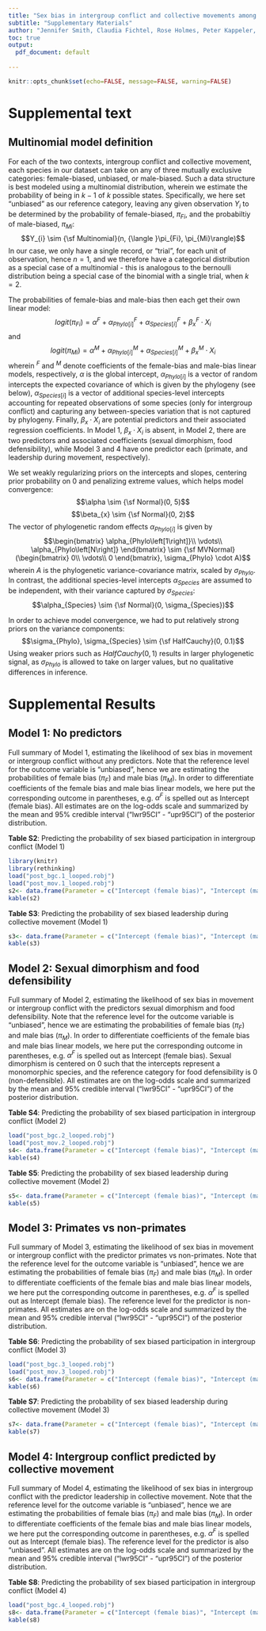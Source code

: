 ---
title: "Sex bias in intergroup conflict and collective movements among social mammals"
subtitle: "Supplementary Materials"
author: "Jennifer Smith, Claudia Fichtel, Rose Holmes, Peter Kappeler, Mark van Vugt, and Adrian Jaeggi"
toc: true
output:
  pdf_document: default
    
---

```{r setup, include=FALSE}
knitr::opts_chunk$set(echo=FALSE, message=FALSE, warning=FALSE)
```

\newpage
# Supplemental text

## Multinomial model definition
For each of the two contexts, intergroup conflict and collective movement, each species in our dataset can take on any of three mutually exclusive categories: female-biased, unbiased, or male-biased. Such a data structure is best modeled using a multinomial distribution, wherein we estimate the probability of being in $k-1$ of $k$ possible states. Specifically, we here set "unbiased" as our reference category, leaving any given observation $Y_{i}$ to be determined by the probability of female-biased, $\pi_{Fi}$, and the probabiltiy of male-biased, $\pi_{Mi}$:
$$Y_{i} \sim {\sf Multinomial}(n, {\langle }\pi_{Fi}, \pi_{Mi}\rangle)$$
In our case, we only have a single record, or "trial", for each unit of observation, hence $n=1$, and we therefore have a categorical distribution as a special case of a multinomial - this is analogous to the bernoulli distribution being a special case of the binomial with a single trial, when $k=2$.

The probabilities of female-bias and male-bias then each get their own linear model:
$$logit(\pi_{Fi}) = \alpha^{F} + \alpha_{Phylo\left[i\right]}^{F} + \alpha_{Species\left[i\right]}^{F} + \beta_{x}^{F} \cdot X_{i} $$
and
$$logit(\pi_{Mi}) = \alpha^{M} + \alpha_{Phylo\left[i\right]}^{M} + \alpha_{Species\left[i\right]}^{M} + \beta_{x}^{M} \cdot X_{i} $$
wherein $^{F}$ and $^{M}$ denote coefficients of the female-bias and male-bias linear models, respectively, $\alpha$ is the global intercept, $\alpha_{Phylo\left[i\right]}$ is a vector of random intercepts the expected covariance of which is given by the phylogeny (see below), $\alpha_{Species\left[i\right]}$ is a vector of additional species-level intercepts accounting for repeated observations of some species (only for intergroup conflict) and capturing any between-species variation that is not captured by phylogeny. Finally, $\beta_{x} \cdot X_{i}$ are potential predictors and their associated regression coefficients. In Model 1, $\beta_{x} \cdot X_{i}$ is absent, in Model 2, there are two predictors and associated coefficients (sexual dimorphism, food defensibility), while Model 3 and 4 have one predictor each (primate, and leadership during movement, respectively).

We set weakly regularizing priors on the intercepts and slopes, centering prior probability on 0 and penalizing extreme values, which helps model convergence:
$$\alpha \sim {\sf Normal}(0, 5)$$
$$\beta_{x} \sim {\sf Normal}(0, 2)$$
The vector of phylogenetic random effects $\alpha_{Phylo\left[i\right]}$ is given by
$$\begin{bmatrix}
\alpha_{Phylo\left[1\right]}\\
\vdots\\
\alpha_{Phylo\left[N\right]}
\end{bmatrix} \sim {\sf MVNormal}(\begin{bmatrix}
0\\
\vdots\\
0
\end{bmatrix}, \sigma_{Phylo} \cdot A)$$
wherein $A$ is the phylogenetic variance-covariance matrix, scaled by $\sigma_{Phylo}$. In contrast, the additional species-level intercepts $\alpha_{Species}$ are assumed to be independent, with their variance captured by $\sigma_{Species}$: 
$$\alpha_{Species} \sim {\sf Normal}(0, \sigma_{Species})$$

In order to achieve model convergence, we had to put relatively strong priors on the variance components:
$$\sigma_{Phylo}, \sigma_{Species} \sim {\sf HalfCauchy}(0, 0.1)$$
Using weaker priors such as $HalfCauchy(0,1)$ results in larger phylogenetic signal, as $\sigma_{Phylo}$ is allowed to take on larger values, but no qualitative differences in inference.  

\newpage
# Supplemental Results

## Model 1: No predictors
Full summary of Model 1, estimating the likelihood of sex bias in movement or intergroup conflict without any predictors. Note that the reference level for the outcome variable is “unbiased”, hence we are estimating the probabilities of female bias ($\pi_{F}$) and male bias ($\pi_{M}$). In order to differentiate coefficients of the female bias and male bias linear models, we here put the corresponding outcome in parentheses, e.g. $\alpha^{F}$ is spelled out as Intercept (female bias). All estimates are on the log-odds scale and summarized by the mean and 95% credible interval ("lwr95CI" - "upr95CI") of the posterior distribution.


**Table S2**: Predicting the probability of sex biased participation in intergroup conflict (Model 1)
```{r table s2}
library(knitr)
library(rethinking)
load("post_bgc.1_looped.robj")
load("post_mov.1_looped.robj")
s2<- data.frame(Parameter = c("Intercept (female bias)", "Intercept (male bias)", "Phylo SD (female bias)", "Phylo SD (male bias)", "Species SD (female bias)", "Species SD (male bias)"), Mean = c(round(mean(post_bgc.1_looped$b_muFemalebiased_Intercept),2), round(mean(post_bgc.1_looped$b_muMalebiased_Intercept),2), round(mean(post_bgc.1_looped$sd_phylo__muFemalebiased_Intercept),2), round(mean(post_bgc.1_looped$sd_phylo__muMalebiased_Intercept),2), round(mean(post_bgc.1_looped$sd_Genus_species__muFemalebiased_Intercept),2), round(mean(post_bgc.1_looped$sd_Genus_species__muMalebiased_Intercept),2)), lwr95CI = c(round(HPDI(post_bgc.1_looped$b_muFemalebiased_Intercept, prob=0.95)[1],2), round(HPDI(post_bgc.1_looped$b_muMalebiased_Intercept, prob=0.95)[1],2), round(HPDI(post_bgc.1_looped$sd_phylo__muFemalebiased_Intercept, prob=0.95)[1],2), round(HPDI(post_bgc.1_looped$sd_phylo__muMalebiased_Intercept, prob=0.95)[1],2), round(HPDI(post_bgc.1_looped$sd_Genus_species__muFemalebiased_Intercept, prob=0.95)[1],2), round(HPDI(post_bgc.1_looped$sd_Genus_species__muMalebiased_Intercept, prob=0.95)[1],2)), upr95CI = c(round(HPDI(post_bgc.1_looped$b_muFemalebiased_Intercept, prob=0.95)[2],2), round(HPDI(post_bgc.1_looped$b_muMalebiased_Intercept, prob=0.95)[2],2), round(HPDI(post_bgc.1_looped$sd_phylo__muFemalebiased_Intercept, prob=0.95)[2],2), round(HPDI(post_bgc.1_looped$sd_phylo__muMalebiased_Intercept, prob=0.95)[2],2), round(HPDI(post_bgc.1_looped$sd_Genus_species__muFemalebiased_Intercept, prob=0.95)[2],2), round(HPDI(post_bgc.1_looped$sd_Genus_species__muMalebiased_Intercept, prob=0.95)[2],2)))
kable(s2)
```


**Table S3**: Predicting the probability of sex biased leadership during collective movement (Model 1)
```{r table s3}
s3<- data.frame(Parameter = c("Intercept (female bias)", "Intercept (male bias)", "Phylo SD (female bias)", "Phylo SD (male bias)"), Mean = c(round(mean(post_mov.1_looped$b_muFemalebiased_Intercept),2), round(mean(post_mov.1_looped$b_muMalebiased_Intercept),2), round(mean(post_mov.1_looped$sd_phylo__muFemalebiased_Intercept),2), round(mean(post_mov.1_looped$sd_phylo__muMalebiased_Intercept),2)), lwr95CI = c(round(HPDI(post_mov.1_looped$b_muFemalebiased_Intercept, prob=0.95)[1],2), round(HPDI(post_mov.1_looped$b_muMalebiased_Intercept, prob=0.95)[1],2), round(HPDI(post_mov.1_looped$sd_phylo__muFemalebiased_Intercept, prob=0.95)[1],2), round(HPDI(post_mov.1_looped$sd_phylo__muMalebiased_Intercept, prob=0.95)[1],2)), upr95CI = c(round(HPDI(post_mov.1_looped$b_muFemalebiased_Intercept, prob=0.95)[2],2), round(HPDI(post_mov.1_looped$b_muMalebiased_Intercept, prob=0.95)[2],2), round(HPDI(post_mov.1_looped$sd_phylo__muFemalebiased_Intercept, prob=0.95)[2],2), round(HPDI(post_mov.1_looped$sd_phylo__muMalebiased_Intercept, prob=0.95)[2],2)))
kable(s3)

```

\newpage
## Model 2: Sexual dimorphism and food defensibility
Full summary of Model 2, estimating the likelihood of sex bias in movement or intergroup conflict with the predictors sexual dimorphism and food defensibility. Note that the reference level for the outcome variable is “unbiased”, hence we are estimating the probabilities of female bias ($\pi_{F}$) and male bias ($\pi_{M}$). In order to differentiate coefficients of the female bias and male bias linear models, we here put the corresponding outcome in parentheses, e.g. $\alpha^{F}$ is spelled out as Intercept (female bias). Sexual dimorphism is centered on 0 such that the intercepts represent a monomorphic species, and the reference category for food defensibility is 0 (non-defensible). All estimates are on the log-odds scale and summarized by the mean and 95% credible interval ("lwr95CI" - "upr95CI") of the posterior distribution.


**Table S4**: Predicting the probability of sex biased participation in intergroup conflict (Model 2)
```{r table s4}
load("post_bgc.2_looped.robj")
load("post_mov.2_looped.robj")
s4<- data.frame(Parameter = c("Intercept (female bias)", "Intercept (male bias)", "Sexual dimorphism (female bias)", "Sexual dimorphism (male bias)", "Food = defensible (female bias)", "Food = defensible (male bias)", "Phylo SD (female bias)", "Phylo SD (male bias)", "Species SD (female bias)", "Species SD (male bias)"), Mean = c(round(mean(post_bgc.2_looped$b_muFemalebiased_Intercept),2), round(mean(post_bgc.2_looped$b_muMalebiased_Intercept),2), round(mean(post_bgc.2_looped$b_muFemalebiased_Sex_Dim.z),2), round(mean(post_bgc.2_looped$b_muMalebiased_Sex_Dim.z),2), round(mean(post_bgc.2_looped$b_muFemalebiased_Food_resource_defendable),2), round(mean(post_bgc.2_looped$b_muMalebiased_Food_resource_defendable),2), round(mean(post_bgc.2_looped$sd_phylo__muFemalebiased_Intercept),2), round(mean(post_bgc.2_looped$sd_phylo__muMalebiased_Intercept),2),                round(mean(post_bgc.2_looped$sd_Genus_species__muFemalebiased_Intercept),2), round(mean(post_bgc.2_looped$sd_Genus_species__muMalebiased_Intercept),2)), lwr95CI = c(round(HPDI(post_bgc.2_looped$b_muFemalebiased_Intercept, prob=0.95)[1],2), round(HPDI(post_bgc.2_looped$b_muMalebiased_Intercept, prob=0.95)[1],2), round(HPDI(post_bgc.2_looped$b_muFemalebiased_Sex_Dim.z, prob=0.95)[1],2), round(HPDI(post_bgc.2_looped$b_muMalebiased_Sex_Dim.z, prob=0.95)[1],2), round(HPDI(post_bgc.2_looped$b_muFemalebiased_Food_resource_defendable, prob=0.95)[1],2), round(HPDI(post_bgc.2_looped$b_muMalebiased_Food_resource_defendable, prob=0.95)[1],2), round(HPDI(post_bgc.2_looped$sd_phylo__muFemalebiased_Intercept, prob=0.95)[1],2), round(HPDI(post_bgc.2_looped$sd_phylo__muMalebiased_Intercept, prob=0.95)[1],2), round(HPDI(post_bgc.2_looped$sd_Genus_species__muFemalebiased_Intercept, prob=0.95)[1],2), round(HPDI(post_bgc.2_looped$sd_Genus_species__muMalebiased_Intercept, prob=0.95)[1],2)), upr95CI = c(round(HPDI(post_bgc.2_looped$b_muFemalebiased_Intercept, prob=0.95)[2],2), round(HPDI(post_bgc.2_looped$b_muMalebiased_Intercept, prob=0.95)[2],2), round(HPDI(post_bgc.2_looped$b_muFemalebiased_Sex_Dim.z, prob=0.95)[2],2), round(HPDI(post_bgc.2_looped$b_muMalebiased_Sex_Dim.z, prob=0.95)[2],2), round(HPDI(post_bgc.2_looped$b_muFemalebiased_Food_resource_defendable, prob=0.95)[2],2), round(HPDI(post_bgc.2_looped$b_muMalebiased_Food_resource_defendable, prob=0.95)[2],2), round(HPDI(post_bgc.2_looped$sd_phylo__muFemalebiased_Intercept, prob=0.95)[2],2), round(HPDI(post_bgc.2_looped$sd_phylo__muMalebiased_Intercept, prob=0.95)[2],2), round(HPDI(post_bgc.2_looped$sd_Genus_species__muFemalebiased_Intercept, prob=0.95)[2],2), round(HPDI(post_bgc.2_looped$sd_Genus_species__muMalebiased_Intercept, prob=0.95)[2],2)))
kable(s4)
```


**Table S5**: Predicting the probability of sex biased leadership during collective movement (Model 2)
```{r table s5}
s5<- data.frame(Parameter = c("Intercept (female bias)", "Intercept (male bias)", "Sexual dimorphism (female bias)", "Sexual dimorphism (male bias)", "Food = defensible (female bias)", "Food = defensible (male bias)", "Phylo SD (female bias)", "Phylo SD (male bias)"), Mean = c(round(mean(post_mov.2_looped$b_muFemalebiased_Intercept),2), round(mean(post_mov.2_looped$b_muMalebiased_Intercept),2), round(mean(post_mov.2_looped$b_muFemalebiased_Sex_Dim.z),2), round(mean(post_mov.2_looped$b_muMalebiased_Sex_Dim.z),2), round(mean(post_mov.2_looped$b_muFemalebiased_Food_resource_defendable),2), round(mean(post_mov.2_looped$b_muMalebiased_Food_resource_defendable),2), round(mean(post_mov.2_looped$sd_phylo__muFemalebiased_Intercept),2), round(mean(post_mov.2_looped$sd_phylo__muMalebiased_Intercept),2)), lwr95CI = c(round(HPDI(post_mov.2_looped$b_muFemalebiased_Intercept, prob=0.95)[1],2), round(HPDI(post_mov.2_looped$b_muMalebiased_Intercept, prob=0.95)[1],2), round(HPDI(post_mov.2_looped$b_muFemalebiased_Sex_Dim.z, prob=0.95)[1],2), round(HPDI(post_mov.2_looped$b_muMalebiased_Sex_Dim.z, prob=0.95)[1],2), round(HPDI(post_mov.2_looped$b_muFemalebiased_Food_resource_defendable, prob=0.95)[1],2), round(HPDI(post_mov.2_looped$b_muMalebiased_Food_resource_defendable, prob=0.95)[1],2), round(HPDI(post_mov.2_looped$sd_phylo__muFemalebiased_Intercept, prob=0.95)[1],2), round(HPDI(post_mov.2_looped$sd_phylo__muMalebiased_Intercept, prob=0.95)[1],2)), upr95CI = c(round(HPDI(post_mov.2_looped$b_muFemalebiased_Intercept, prob=0.95)[2],2), round(HPDI(post_mov.2_looped$b_muMalebiased_Intercept, prob=0.95)[2],2), round(HPDI(post_mov.2_looped$b_muFemalebiased_Sex_Dim.z, prob=0.95)[2],2), round(HPDI(post_mov.2_looped$b_muMalebiased_Sex_Dim.z, prob=0.95)[2],2), round(HPDI(post_mov.2_looped$b_muFemalebiased_Food_resource_defendable, prob=0.95)[2],2), round(HPDI(post_mov.2_looped$b_muMalebiased_Food_resource_defendable, prob=0.95)[2],2), round(HPDI(post_mov.2_looped$sd_phylo__muFemalebiased_Intercept, prob=0.95)[2],2), round(HPDI(post_mov.2_looped$sd_phylo__muMalebiased_Intercept, prob=0.95)[2],2)))
kable(s5)

```


\newpage
## Model 3: Primates vs non-primates
Full summary of Model 3, estimating the likelihood of sex bias in movement or intergroup conflict with the predictor primates vs non-primates. Note that the reference level for the outcome variable is “unbiased”, hence we are estimating the probabilities of female bias ($\pi_{F}$) and male bias ($\pi_{M}$). In order to differentiate coefficients of the female bias and male bias linear models, we here put the corresponding outcome in parentheses, e.g. $\alpha^{F}$ is spelled out as Intercept (female bias). The reference level for the predictor is non-primates. All estimates are on the log-odds scale and summarized by the mean and 95% credible interval ("lwr95CI" - "upr95CI") of the posterior distribution.


**Table S6**: Predicting the probability of sex biased participation in intergroup conflict (Model 3)
```{r table s6}
load("post_bgc.3_looped.robj")
load("post_mov.3_looped.robj")
s6<- data.frame(Parameter = c("Intercept (female bias)", "Intercept (male bias)", "Primate (female bias)", "Primate (male bias)", "Phylo SD (female bias)", "Phylo SD (male bias)", "Species SD (female bias)", "Species SD (male bias)"), Mean = c(round(mean(post_bgc.3_looped$b_muFemalebiased_Intercept),2), round(mean(post_bgc.3_looped$b_muMalebiased_Intercept),2), round(mean(post_bgc.3_looped$b_muFemalebiased_Primate),2), round(mean(post_bgc.3_looped$b_muMalebiased_Primate),2), round(mean(post_bgc.3_looped$sd_phylo__muFemalebiased_Intercept),2), round(mean(post_bgc.3_looped$sd_phylo__muMalebiased_Intercept),2),                round(mean(post_bgc.3_looped$sd_Genus_species__muFemalebiased_Intercept),2), round(mean(post_bgc.3_looped$sd_Genus_species__muMalebiased_Intercept),2)), lwr95CI = c(round(HPDI(post_bgc.3_looped$b_muFemalebiased_Intercept, prob=0.95)[1],2), round(HPDI(post_bgc.3_looped$b_muMalebiased_Intercept, prob=0.95)[1],2), round(HPDI(post_bgc.3_looped$b_muFemalebiased_Primate, prob=0.95)[1],2), round(HPDI(post_bgc.3_looped$b_muFemalebiased_Primate, prob=0.95)[1],2), round(HPDI(post_bgc.3_looped$sd_phylo__muFemalebiased_Intercept, prob=0.95)[1],2), round(HPDI(post_bgc.3_looped$sd_phylo__muMalebiased_Intercept, prob=0.95)[1],2), round(HPDI(post_bgc.3_looped$sd_Genus_species__muFemalebiased_Intercept, prob=0.95)[1],2), round(HPDI(post_bgc.3_looped$sd_Genus_species__muMalebiased_Intercept, prob=0.95)[1],2)), upr95CI = c(round(HPDI(post_bgc.3_looped$b_muFemalebiased_Intercept, prob=0.95)[2],2), round(HPDI(post_bgc.3_looped$b_muMalebiased_Intercept, prob=0.95)[2],2), round(HPDI(post_bgc.3_looped$b_muFemalebiased_Primate, prob=0.95)[2],2), round(HPDI(post_bgc.3_looped$b_muMalebiased_Primate, prob=0.95)[2],2), round(HPDI(post_bgc.3_looped$sd_phylo__muFemalebiased_Intercept, prob=0.95)[2],2), round(HPDI(post_bgc.3_looped$sd_phylo__muMalebiased_Intercept, prob=0.95)[2],2), round(HPDI(post_bgc.3_looped$sd_Genus_species__muFemalebiased_Intercept, prob=0.95)[2],2), round(HPDI(post_bgc.3_looped$sd_Genus_species__muMalebiased_Intercept, prob=0.95)[2],2)))
kable(s6)
```


**Table S7**: Predicting the probability of sex biased leadership during collective movement (Model 3)
```{r table s7}
s7<- data.frame(Parameter = c("Intercept (female bias)", "Intercept (male bias)", "Primate (female bias)", "Primate (male bias)", "Phylo SD (female bias)", "Phylo SD (male bias)"), Mean = c(round(mean(post_mov.3_looped$b_muFemalebiased_Intercept),2), round(mean(post_mov.3_looped$b_muMalebiased_Intercept),2), round(mean(post_mov.3_looped$b_muFemalebiased_Primate),2), round(mean(post_mov.3_looped$b_muMalebiased_Primate),2), round(mean(post_mov.3_looped$sd_phylo__muFemalebiased_Intercept),2), round(mean(post_mov.3_looped$sd_phylo__muMalebiased_Intercept),2)), lwr95CI = c(round(HPDI(post_mov.3_looped$b_muFemalebiased_Intercept, prob=0.95)[1],2), round(HPDI(post_mov.3_looped$b_muMalebiased_Intercept, prob=0.95)[1],2), round(HPDI(post_mov.3_looped$b_muFemalebiased_Primate, prob=0.95)[1],2), round(HPDI(post_mov.3_looped$b_muMalebiased_Primate, prob=0.95)[1],2), round(HPDI(post_mov.3_looped$sd_phylo__muFemalebiased_Intercept, prob=0.95)[1],2), round(HPDI(post_mov.3_looped$sd_phylo__muMalebiased_Intercept, prob=0.95)[1],2)), upr95CI = c(round(HPDI(post_mov.3_looped$b_muFemalebiased_Intercept, prob=0.95)[2],2), round(HPDI(post_mov.3_looped$b_muMalebiased_Intercept, prob=0.95)[2],2), round(HPDI(post_mov.3_looped$b_muFemalebiased_Primate, prob=0.95)[2],2), round(HPDI(post_mov.3_looped$b_muMalebiased_Primate, prob=0.95)[2],2), round(HPDI(post_mov.3_looped$sd_phylo__muFemalebiased_Intercept, prob=0.95)[2],2), round(HPDI(post_mov.3_looped$sd_phylo__muMalebiased_Intercept, prob=0.95)[2],2)))
kable(s7)

```


\newpage
## Model 4: Intergroup conflict predicted by collective movement
Full summary of Model 4, estimating the likelihood of sex bias in intergroup conflict with the predictor leadership in collective movement. Note that the reference level for the outcome variable is “unbiased”, hence we are estimating the probabilities of female bias ($\pi_{F}$) and male bias ($\pi_{M}$). In order to differentiate coefficients of the female bias and male bias linear models, we here put the corresponding outcome in parentheses, e.g. $\alpha^{F}$ is spelled out as Intercept (female bias). The reference level for the predictor is also "unbiased". All estimates are on the log-odds scale and summarized by the mean and 95% credible interval ("lwr95CI" - "upr95CI") of the posterior distribution.


**Table S8**: Predicting the probability of sex biased participation in intergroup conflict (Model 4)
```{r table s8}
load("post_bgc.4_looped.robj")
s8<- data.frame(Parameter = c("Intercept (female bias)", "Intercept (male bias)", "Movement leadership = female biased (female bias)", "Movement leadership = male biased (female bias)", "Movement leadership = female biased (male bias)", "Movement leadership = male biased (male bias)", "Phylo SD (female bias)", "Phylo SD (male bias)", "Species SD (female bias)", "Species SD (male bias)"), Mean = c(round(mean(post_bgc.4_looped$b_muFemalebiased_Intercept),2), round(mean(post_bgc.4_looped$b_muMalebiased_Intercept),2), round(mean(post_bgc.4_looped$b_muFemalebiased_Movement_zero_center.factFemaleMbiased),2), round(mean(post_bgc.4_looped$b_muFemalebiased_Movement_zero_center.factMaleMbiased),2), round(mean(post_bgc.4_looped$b_muMalebiased_Movement_zero_center.factFemaleMbiased),2), round(mean(post_bgc.4_looped$b_muMalebiased_Movement_zero_center.factMaleMbiased),2), round(mean(post_bgc.4_looped$sd_phylo__muFemalebiased_Intercept),2), round(mean(post_bgc.4_looped$sd_phylo__muMalebiased_Intercept),2),                round(mean(post_bgc.4_looped$sd_Genus_species__muFemalebiased_Intercept),2), round(mean(post_bgc.4_looped$sd_Genus_species__muMalebiased_Intercept),2)), lwr95CI = c(round(HPDI(post_bgc.4_looped$b_muFemalebiased_Intercept, prob=0.95)[1],2), round(HPDI(post_bgc.4_looped$b_muMalebiased_Intercept, prob=0.95)[1],2), round(HPDI(post_bgc.4_looped$b_muFemalebiased_Movement_zero_center.factFemaleMbiased, prob=0.95)[1],2), round(HPDI(post_bgc.4_looped$b_muFemalebiased_Movement_zero_center.factMaleMbiased, prob=0.95)[1],2), round(HPDI(post_bgc.4_looped$b_muMalebiased_Movement_zero_center.factFemaleMbiased, prob=0.95)[1],2), round(HPDI(post_bgc.4_looped$b_muMalebiased_Movement_zero_center.factMaleMbiased, prob=0.95)[1],2), round(HPDI(post_bgc.4_looped$sd_phylo__muFemalebiased_Intercept, prob=0.95)[1],2), round(HPDI(post_bgc.4_looped$sd_phylo__muMalebiased_Intercept, prob=0.95)[1],2), round(HPDI(post_bgc.4_looped$sd_Genus_species__muFemalebiased_Intercept, prob=0.95)[1],2), round(HPDI(post_bgc.4_looped$sd_Genus_species__muMalebiased_Intercept, prob=0.95)[1],2)), upr95CI = c(round(HPDI(post_bgc.4_looped$b_muFemalebiased_Intercept, prob=0.95)[2],2), round(HPDI(post_bgc.4_looped$b_muMalebiased_Intercept, prob=0.95)[2],2), round(HPDI(post_bgc.4_looped$b_muFemalebiased_Movement_zero_center.factFemaleMbiased, prob=0.95)[2],2), round(HPDI(post_bgc.4_looped$b_muFemalebiased_Movement_zero_center.factMaleMbiased, prob=0.95)[2],2), round(HPDI(post_bgc.4_looped$b_muMalebiased_Movement_zero_center.factFemaleMbiased, prob=0.95)[2],2), round(HPDI(post_bgc.4_looped$b_muMalebiased_Movement_zero_center.factMaleMbiased, prob=0.95)[2],2), round(HPDI(post_bgc.4_looped$sd_phylo__muFemalebiased_Intercept, prob=0.95)[2],2), round(HPDI(post_bgc.4_looped$sd_phylo__muMalebiased_Intercept, prob=0.95)[2],2), round(HPDI(post_bgc.4_looped$sd_Genus_species__muFemalebiased_Intercept, prob=0.95)[2],2), round(HPDI(post_bgc.4_looped$sd_Genus_species__muMalebiased_Intercept, prob=0.95)[2],2)))
kable(s8)
```










